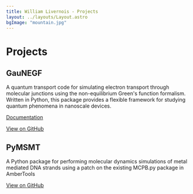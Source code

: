 ---
title: William Livernois - Projects
layout: ../layouts/Layout.astro
bgImage: "mountain.jpg"
---

# Projects

<Card>

## GauNEGF

A quantum transport code for simulating electron transport through molecular junctions using the non-equilibrium Green's function formalism. Written in Python, this package provides a flexible framework for studying quantum phenomena in nanoscale devices.

[Documentation](../GauNEGF)

[View on GitHub](https://github.com/wliverno/GauNEGF)

</Card>

<Card>

## PyMSMT

A Python package for performing molecular dynamics simulations of metal mediated DNA strands using a patch on the existing MCPB.py package in AmberTools

[View on GitHub](https://github.com/wliverno/pymsmt)

</Card>